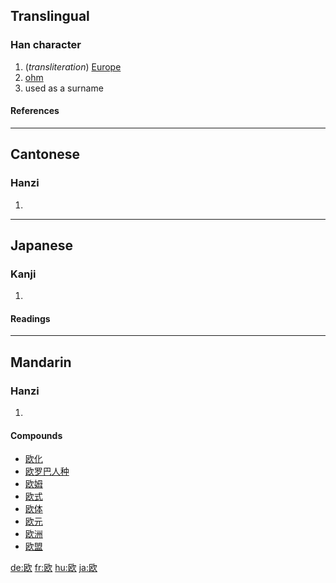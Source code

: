 {{see|歐}}

==Translingual==
===Han character===
{{Han char|rn=76|rad=欠|as=04|sn=8|four=|canj=尸大弓人 (SKNO)}}
# (''transliteration'') [[Europe]]
# [[ohm]]
# used as a surname
====References====
{{Han ref|kx=0566.181|dkj=16024|dj=0955.070|hdz=32135.040|uh=6B27|ud=27431}}

----
==Cantonese==
===Hanzi===
{{yue-hanzi|jyut=|y=au1, ngau1}}
# {{defn|Cantonese}}

----
==Japanese==
===Kanji===
{{ja-kanji|grade=c|rs=欠04}}
# {{defn|Japanese}} 
====Readings====
{{ja-readings|on=[[おう]] (ō)|kun=[[はく]] (haku), [[うたう]] (utau)}}

----
==Mandarin==
===Hanzi===
{{cmn-hanzi|tra=歐|pin=[[ōu]] ([[ou1]])|wg=ou<sup>1</sup>}}
# {{defn|Mandarin}}

====Compounds====
*[[欧化]]
*[[欧罗巴人种]]
*[[欧姆]]
*[[欧式]]
*[[欧体]]
*[[欧元]]
*[[欧洲]]
*[[欧盟]]

[[de:欧]]
[[fr:欧]]
[[hu:欧]]
[[ja:欧]]